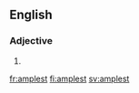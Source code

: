 ==English==

===Adjective===
{{head|en|adjective superlative form}}

# {{en-superlative of|ample}}

[[fr:amplest]]
[[fi:amplest]]
[[sv:amplest]]